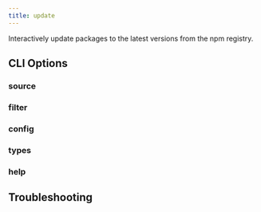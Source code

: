 ```yaml
---
title: update
---
```



Interactively update packages to the latest versions from the npm registry.

## CLI Options

### source

<SourceOption command="update" />

### filter

<FilterOption command="update" />

### config

<ConfigOption command="update" />

### types

<TypesOption command="update" />

### help

<HelpOption command="update" />

## Troubleshooting

<LogLevelOption command="update" />
